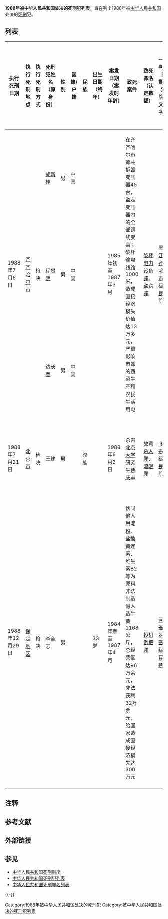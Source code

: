 {{Unreferenced|time=2020-10-21T18:44:26+00:00}}
'''1988年被中华人民共和国处决的死刑犯列表'''，旨在列出1988年被[[中华人民共和国|中华人民共和国]]处决的[[死刑|死刑]]犯。

== 列表 ==
{| class="wikitable sortable"
!执行死刑日期!!执行死刑地点!!执行死刑方式!!死刑犯姓名（原身份）!!性别!!国籍/户籍!!民族!!出生日期（终年）!!案发日期（案发时年龄）!!致死案件!!致死罪名（认定数额）!!一审判决日期、法院、文书字号!!终审判决/裁定日期、法院、文书字号!!死刑核准裁定日期、法院、文书字号!!交付执行死刑法院
|-
| rowspan="3" |1988年7月6日|| rowspan="3" |[[齐齐哈尔市|齐齐哈尔市]]|| rowspan="3" |枪决
|[[胡新桂|胡新桂]]||男||中国||||
| rowspan="3" |1985年初至1987年3月||rowspan="3"|在齐齐哈尔市郊共拆毁变压器45台，盗走变压器内的全部铜线变卖；破坏输电线路1000米，造成直接经济损失价值达13万多元，严重影响市郊的蔬菜生产和农民生活用电|| rowspan="3" |[[破坏电力设备罪|破坏电力设备罪]]、[[盗窃罪|盗窃罪]]
| rowspan="3" |[[黑龙江省齐齐哈尔市中级人民法院|黑龙江省齐齐哈尔市中级人民法院]]|| rowspan="3" |[[黑龙江省高级人民法院|黑龙江省高级人民法院]]|| rowspan="3" |[[黑龙江省高级人民法院|黑龙江省高级人民法院]]|| rowspan="3" |[[黑龙江省齐齐哈尔市中级人民法院|黑龙江省齐齐哈尔市中级人民法院]]
|-
|[[程贯明|程贯明]]||男||中国||||
|-
|[[边长春|边长春]]||男||中国||||
|-
|1988年7月21日||[[北京市|北京市]]||枪决
|王建||男||{{CHN-MLD}}||汉族||
|1988年6月2日||杀害[[北京大学|北京大学]]研究生[[柴庆丰|柴庆丰]]||[[故意杀人罪|故意杀人罪]]、[[流氓罪|流氓罪]]
|<del>[[北京市中级人民法院|北京市中级人民法院]]</del>|| ||[[北京市高级人民法院|北京市高级人民法院]]||<del>[[北京市中级人民法院|北京市中级人民法院]]</del>
|-
|1988年12月29日||[[保定地区|保定地区]]||枪决
|李全志||男||{{CHN-MLD}}|| ||33岁
|1984年春至1987年4月||伙同他人用淀粉、盐酸黄连素、维生素B2等为原料非法制造假人造牛黄1168公斤，总经营额达96万余元，非法获利32万余元，给国家造成直接经济损失达300万元||[[投机倒把罪|投机倒把罪]]
|<del>[[河北省保定地区中级人民法院|河北省保定地区中级人民法院]]</del>||[[河北省高级人民法院|河北省高级人民法院]]||[[中华人民共和国最高人民法院|中华人民共和国最高人民法院]]||<del>[[河北省保定地区中级人民法院|河北省保定地区中级人民法院]]</del>
|-
|}

==注释==
<div class="references-small">
{{noteFoot}}
</div>

==参考文献==
<div class="references-small">
<references />
</div>

==外部链接==

==参见==
*[[中华人民共和国死刑制度|中华人民共和国死刑制度]]
*[[中华人民共和国死刑犯列表|中华人民共和国死刑犯列表]]
*[[中华人民共和国死刑罪名列表|中华人民共和国死刑罪名列表]]

{{-}}
{{中华人民共和国死刑}}

[[Category:1988年被中华人民共和国处决的死刑犯|Category:1988年被中华人民共和国处决的死刑犯]]
[[Category:被中华人民共和国处决的死刑犯列表|Category:被中华人民共和国处决的死刑犯列表]]
